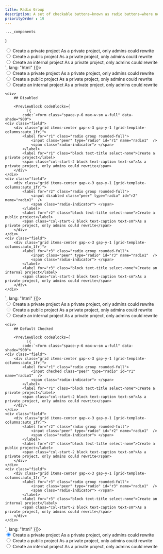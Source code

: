 ```yaml
---
title: Radio Group
description: A set of checkable buttons—known as radio buttons—where no more than one of the buttons can be checked at a time.
priorityOrder : 19
---
```



    ..._components
}

<div className="space-y-20">
    <PreviewBlock codeBlocks={
              [{
            code:`<form class="space-y-6 max-w-sm w-full" data-shade="900">
    <div class="field">
        <div class="grid items-center gap-x-3 gap-y-1 [grid-template-columns:auto_1fr]">
            <label for="r1" class="radio group rounded-full">
                <input class="peer" type="radio" id="r1" name="radio1"  />
                <span class="radio-indicator"> </span>
            </label>
            <label for="r1" class="block text-title select-none">Create a private project</label>
            <span class="col-start-2 block text-caption text-sm">As a private project, only admins could rewrite</span>
        </div>
    </div>
    <div class="field">
        <div class="grid items-center gap-x-3 gap-y-1 [grid-template-columns:auto_1fr]">
            <label for="r2" class="radio group rounded-full">
                <input class="peer" type="radio" id="r2" name="radio1"  />
                <span class="radio-indicator"> </span>
            </label>
            <label for="r2" class="block text-title select-none">Create a public project</label>
            <span class="col-start-2 block text-caption text-sm">As a private project, only admins could rewrite</span>
        </div>
    </div>
    <div class="field">
        <div class="grid items-center gap-x-3 gap-y-1 [grid-template-columns:auto_1fr]">
            <label for="r3" class="radio group rounded-full">
                <input class="peer" type="radio" id="r3" name="radio1"  />
                <span class="radio-indicator"> </span>
            </label>
            <label for="r3" class="block text-title select-none">Create an internal project</label>
            <span class="col-start-2 block text-caption text-sm">As a private project, only admins could rewrite</span>
        </div>
    </div>
</form>`,
              lang: "html"
          }]}>
        <form class="space-y-6 max-w-sm w-full" data-shade="900">
            <div class="field">
                <div class="grid items-center gap-x-3 gap-y-1 [grid-template-columns:auto_1fr]">
                    <label for="r1" class="radio group rounded-full">
                        <input class="peer" type="radio" id="r1" name="radio1"  />
                        <span class="radio-indicator"> </span>
                    </label>
                    <label for="r1" class="block text-title select-none">Create a private project</label>
                    <span class="col-start-2 block text-caption text-sm">As a private project, only admins could rewrite</span>
                </div>
            </div>
            <div class="field">
                <div class="grid items-center gap-x-3 gap-y-1 [grid-template-columns:auto_1fr]">
                    <label for="r2" class="radio group rounded-full">
                        <input class="peer" type="radio" id="r2" name="radio1"  />
                        <span class="radio-indicator"> </span>
                    </label>
                    <label for="r2" class="block text-title select-none">Create a public project</label>
                    <span class="col-start-2 block text-caption text-sm">As a private project, only admins could rewrite</span>
                </div>
            </div>
            <div class="field">
                <div class="grid items-center gap-x-3 gap-y-1 [grid-template-columns:auto_1fr]">
                    <label for="r3" class="radio group rounded-full">
                        <input class="peer" type="radio" id="r3" name="radio1"  />
                        <span class="radio-indicator"> </span>
                    </label>
                    <label for="r3" class="block text-title select-none">Create an internal project</label>
                    <span class="col-start-2 block text-caption text-sm">As a private project, only admins could rewrite</span>
                </div>
            </div>
        </form>
    </PreviewBlock>

    <div>
        ## Disabled

        <PreviewBlock codeBlocks={
              [{
            code:`<form class="space-y-6 max-w-sm w-full" data-shade="900">
    <div class="field">
        <div class="grid items-center gap-x-3 gap-y-1 [grid-template-columns:auto_1fr]">
            <label for="r1" class="radio group rounded-full">
                <input class="peer" type="radio" id="r1" name="radio1"  />
                <span class="radio-indicator"> </span>
            </label>
            <label for="r1" class="block text-title select-none">Create a private project</label>
            <span class="col-start-2 block text-caption text-sm">As a private project, only admins could rewrite</span>
        </div>
    </div>
    <div class="field">
        <div class="grid items-center gap-x-3 gap-y-1 [grid-template-columns:auto_1fr]">
            <label for="r2" class="radio group rounded-full">
                <input disabled class="peer" type="radio" id="r2" name="radio1"  />
                <span class="radio-indicator"> </span>
            </label>
            <label for="r2" class="block text-title select-none">Create a public project</label>
            <span class="col-start-2 block text-caption text-sm">As a private project, only admins could rewrite</span>
        </div>
    </div>
    <div class="field">
        <div class="grid items-center gap-x-3 gap-y-1 [grid-template-columns:auto_1fr]">
            <label for="r3" class="radio group rounded-full">
                <input class="peer" type="radio" id="r3" name="radio1"  />
                <span class="radio-indicator"> </span>
            </label>
            <label for="r3" class="block text-title select-none">Create an internal project</label>
            <span class="col-start-2 block text-caption text-sm">As a private project, only admins could rewrite</span>
        </div>
    </div>
</form>`,
              lang: "html"
          }]}>
        <form class="space-y-6 max-w-sm w-full" data-shade="900">
            <div class="field">
                <div class="grid items-center gap-x-3 gap-y-1 [grid-template-columns:auto_1fr]">
                    <label for="r2-1" class="radio group rounded-full">
                        <input class="peer" type="radio" id="r2-1" name="radio2"  />
                        <span class="radio-indicator"> </span>
                    </label>
                    <label for="r2-1" class="block text-title select-none">Create a private project</label>
                    <span class="col-start-2 block text-caption text-sm">As a private project, only admins could rewrite</span>
                </div>
            </div>
            <div class="field">
                <div class="grid items-center gap-x-3 gap-y-1 [grid-template-columns:auto_1fr]">
                    <label for="r2-2" class="radio group rounded-full">
                        <input disabled class="peer" type="radio" id="r2-2" name="radio2"  />
                        <span class="radio-indicator"> </span>
                    </label>
                    <label for="r2-2" class="block text-title select-none">Create a public project</label>
                    <span class="col-start-2 block text-caption text-sm">As a private project, only admins could rewrite</span>
                </div>
            </div>
            <div class="field">
                <div class="grid items-center gap-x-3 gap-y-1 [grid-template-columns:auto_1fr]">
                    <label for="r2-3" class="radio group rounded-full">
                        <input class="peer" type="radio" id="r2-3" name="radio2"  />
                        <span class="radio-indicator"> </span>
                    </label>
                    <label for="r2-3" class="block text-title select-none">Create an internal project</label>
                    <span class="col-start-2 block text-caption text-sm">As a private project, only admins could rewrite</span>
                </div>
            </div>
        </form>
    </PreviewBlock>
    </div>

    <div>
        ## Default Checked

        <PreviewBlock codeBlocks={
              [{
            code:`<form class="space-y-6 max-w-sm w-full" data-shade="900">
    <div class="field">
        <div class="grid items-center gap-x-3 gap-y-1 [grid-template-columns:auto_1fr]">
            <label for="r1" class="radio group rounded-full">
                <input checked class="peer" type="radio" id="r1" name="radio1"  />
                <span class="radio-indicator"> </span>
            </label>
            <label for="r1" class="block text-title select-none">Create a private project</label>
            <span class="col-start-2 block text-caption text-sm">As a private project, only admins could rewrite</span>
        </div>
    </div>
    <div class="field">
        <div class="grid items-center gap-x-3 gap-y-1 [grid-template-columns:auto_1fr]">
            <label for="r2" class="radio group rounded-full">
                <input class="peer" type="radio" id="r2" name="radio1"  />
                <span class="radio-indicator"> </span>
            </label>
            <label for="r2" class="block text-title select-none">Create a public project</label>
            <span class="col-start-2 block text-caption text-sm">As a private project, only admins could rewrite</span>
        </div>
    </div>
    <div class="field">
        <div class="grid items-center gap-x-3 gap-y-1 [grid-template-columns:auto_1fr]">
            <label for="r3" class="radio group rounded-full">
                <input class="peer" type="radio" id="r3" name="radio1"  />
                <span class="radio-indicator"> </span>
            </label>
            <label for="r3" class="block text-title select-none">Create an internal project</label>
            <span class="col-start-2 block text-caption text-sm">As a private project, only admins could rewrite</span>
        </div>
    </div>
</form>`,
              lang: "html"
          }]}>
        <form class="space-y-6 max-w-sm w-full" data-shade="900">
            <div class="field">
                <div class="grid items-center gap-x-3 gap-y-1 [grid-template-columns:auto_1fr]">
                    <label for="r3-1" class="radio group rounded-full">
                        <input checked class="peer" type="radio" id="r3-1" name="radio3"  />
                        <span class="radio-indicator"> </span>
                    </label>
                    <label for="r3-1" class="block text-title select-none">Create a private project</label>
                    <span class="col-start-2 block text-caption text-sm">As a private project, only admins could rewrite</span>
                </div>
            </div>
            <div class="field">
                <div class="grid items-center gap-x-3 gap-y-1 [grid-template-columns:auto_1fr]">
                    <label for="r3-2" class="radio group rounded-full">
                        <input class="peer" type="radio" id="r3-2" name="radio3"  />
                        <span class="radio-indicator"> </span>
                    </label>
                    <label for="r3-2" class="block text-title select-none">Create a public project</label>
                    <span class="col-start-2 block text-caption text-sm">As a private project, only admins could rewrite</span>
                </div>
            </div>
            <div class="field">
                <div class="grid items-center gap-x-3 gap-y-1 [grid-template-columns:auto_1fr]">
                    <label for="r3-3" class="radio group rounded-full">
                        <input class="peer" type="radio" id="r3-3" name="radio3"  />
                        <span class="radio-indicator"> </span>
                    </label>
                    <label for="r3-3" class="block text-title select-none">Create an internal project</label>
                    <span class="col-start-2 block text-caption text-sm">As a private project, only admins could rewrite</span>
                </div>
            </div>
        </form>
    </PreviewBlock>
    </div>
</div>